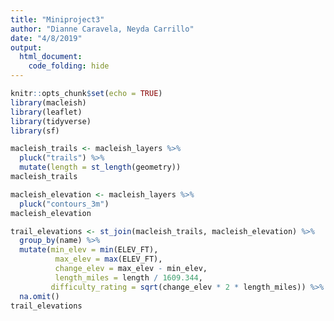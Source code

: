 ```yaml
---
title: "Miniproject3"
author: "Dianne Caravela, Neyda Carrillo"
date: "4/8/2019"
output:   
  html_document:
    code_folding: hide
---
```


```r
knitr::opts_chunk$set(echo = TRUE)
library(macleish)
library(leaflet)
library(tidyverse)
library(sf)
```

```r
macleish_trails <- macleish_layers %>%
  pluck("trails") %>%
  mutate(length = st_length(geometry))
macleish_trails

macleish_elevation <- macleish_layers %>%
  pluck("contours_3m")
macleish_elevation

trail_elevations <- st_join(macleish_trails, macleish_elevation) %>%
  group_by(name) %>%
  mutate(min_elev = min(ELEV_FT), 
          max_elev = max(ELEV_FT), 
          change_elev = max_elev - min_elev,
          length_miles = length / 1609.344,
         difficulty_rating = sqrt(change_elev * 2 * length_miles)) %>%
  na.omit()
trail_elevations
```

